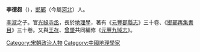 {{Unreferenced|time=2020-08-12T23:55:53+00:00}}
'''李德芻'''（{{bd|?||?||}}），[[邯鄲|邯鄲]]（今屬[[河北|河北]]）人。

[[李淑|李淑]]之子。官[[光祿寺丞|光祿寺丞]]，長於[[地理學|地理學]]，著有《[[元豐郡縣志|元豐郡縣志]]》三十卷、《[[邯鄲再集書目|邯鄲再集書目]]》三十卷。又與[[王存|王存]]、[[曾肇|曾肇]]共同編修《[[元豐九域志|元豐九域志]]》。

{{宋朝人物小作品}}
{{DEFAULTSORT:li dechu}}
[[Category:宋朝政治人物|Category:宋朝政治人物]]
[[Category:中國地理學家|Category:中國地理學家]]